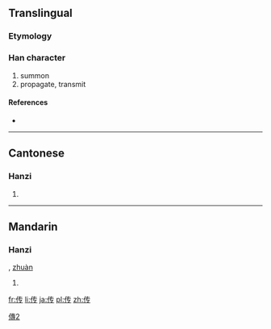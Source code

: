 {{also|傳}}
==Translingual==

===Etymology===
{{Han simp|傳|f=專|t=专}}

[[Category:CJKV characters simplified differently in Japan and China|傳2]]

===Han character===
{{Han char|rn=9|rad=人|as=04|sn=6|four=|canj=人手弓戈 (OQNI)}}

# summon
# propagate, transmit

====References====
* {{Han ref|kx=0096.121|hdz=10117.170|uh=4F20|ud=20256}}

----

==Cantonese==

===Hanzi===
{{yue-hanzi|jyut=|y=chyun4|tra=傳}}

# {{defn|lang=yue|sort=人04}}

----

==Mandarin==

===Hanzi===
{{cmn-hanzi|tra=傳|pin=[[chuán]] ([[chuan2]])|wg=ch'uan<sup>2</sup>}}, [[zhuàn]]

# {{defn|lang=cmn|sort=人04}}

[[fr:传]]
[[li:传]]
[[ja:传]]
[[pl:传]]
[[zh:传]]
